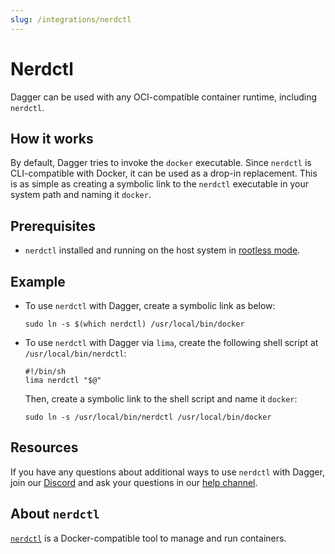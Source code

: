 ```yaml
---
slug: /integrations/nerdctl
---
```


# Nerdctl

Dagger can be used with any OCI-compatible container runtime, including `nerdctl`.

## How it works

By default, Dagger tries to invoke the `docker` executable. Since `nerdctl` is CLI-compatible with Docker, it can be used as a drop-in replacement. This is as simple as creating a symbolic link to the `nerdctl` executable in your system path and naming it `docker`.

## Prerequisites

- `nerdctl` installed and running on the host system in [rootless mode](https://github.com/containerd/nerdctl/blob/main/docs/rootless.md).

## Example

- To use `nerdctl` with Dagger, create a symbolic link as below:

    ```shell
    sudo ln -s $(which nerdctl) /usr/local/bin/docker
    ```

- To use `nerdctl` with Dagger via `lima`, create the following shell script at `/usr/local/bin/nerdctl`:

    ```shell
    #!/bin/sh
    lima nerdctl "$@"
    ```

    Then, create a symbolic link to the shell script and name it `docker`:

    ```shell
    sudo ln -s /usr/local/bin/nerdctl /usr/local/bin/docker
    ```

## Resources

If you have any questions about additional ways to use `nerdctl` with Dagger, join our [Discord](https://discord.gg/dagger-io) and ask your questions in our [help channel](https://discord.com/channels/707636530424053791/1030538312508776540).

## About `nerdctl`

[`nerdctl`](https://github.com/containerd/nerdctl) is a Docker-compatible tool to manage and run containers.
